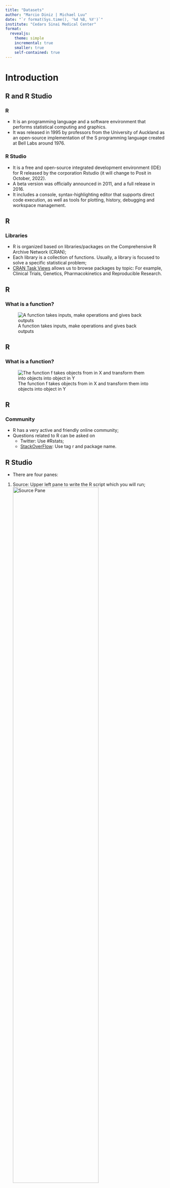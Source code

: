 ```yaml
---
title: "Datasets"
author: "Marcio Diniz | Michael Luu"
date: "`r format(Sys.time(), '%d %B, %Y')`"
institute: "Cedars Sinai Medical Center"
format: 
  revealjs:
    theme: simple
    incremental: true  
    smaller: true
    self-contained: true
---
```


# Introduction

## R and R Studio

### R

-   It is an programming language and a software environment that performs statistical computing and graphics.
-   It was released in 1995 by professors from the University of Auckland as an open-source implementation of the S programming language created at Bell Labs around 1976.

### R Studio

-   It is a free and open-source integrated development environment (IDE) for R released by the corporation Rstudio (it will change to Posit in October, 2022).
-   A beta version was officially announced in 2011, and a full release in 2016.
-   It includes a console, syntax-highlighting editor that supports direct code execution, as well as tools for plotting, history, debugging and workspace management.

## R

### Libraries

-   R is organized based on libraries/packages on the Comprehensive R Archive Network (CRAN);
-   Each library is a collection of functions. Usually, a library is focused to solve a specific statistical problem;
-   [CRAN Task Views](https://cran.r-project.org/web/views/) allows us to browse packages by topic: For example, Clinical Trials, Genetics, Pharmacokinetics and Reproducible Research.

## R

### What is a function?

![A function takes inputs, make operations and gives back outputs](figures/function01.png)

## R

### What is a function?

![The function f takes objects from in X and transform them into objects into object in Y](figures/function02.png)

## R

### Community

-   R has a very active and friendly online community;
-   Questions related to R can be asked on
    -   Twitter: Use #Rstats;
    -   [StackOverFlow](https://stackoverflow.com/): Use tag r and package name.

## R Studio

-   There are four panes:

1.  Source: Upper left pane to write the R script which you will run; ![Source Pane](figures/pane_source){width="75%"}

## R Studio

2.  Console: Lower left pane to show the results of your R script; ![Console Pane](figures/pane_console){width="75%"}

## R Studio

3.  Environment/History/Connections/Tutorial: Upper right pane has two important tabs:

-   Environment: To import datasets and manage all the active objects;
-   History: History of all commands you have run. ![Environment/History/Connections/Tutorial Pane](figures/pane_environment){width="75%"}

## R Studio

4.  Files/Plots/Packages/Help/Viewer: Lower right pane has five important tabs:

-   Files: To show all the files in the Windows directory where R will save the results. You can change the directory, click on ". . .";
-   Plots: When you run code in the Console that creates a plot, the Plots tab will be automatically selected;
-   Packages: This tab allows you to see the list of all the libraries (add-ons to the R code) you have access to, and which are loaded in already;
-   Help: This tab will be automatically selected whenever you run help code in the Console;
-   Viewer: It shows reports generated by R. ![Files/Plots/Packages/Help/Viewer Pane](figures/pane_plot){width="75%"}

## R Studio - Customization

-   You can change the position of the panels: Tools \> Global Options\> Pane Layout.
-   You can change the appearance: Tools \> Global Options \> Appearance

. . .

::: {layout-ncol="2"}
![Appearance](figures/options_appearance.png){width="50%"}

![Pane Layout](figures/options_panels.png){width="50%"}
:::

## R Studio - Projects

-   It makes straightforward to divide your work into multiple projects, each with their own working directory, workspace, history, and source documents.
-   Go to Files \> New Project:

1.  Choose New Directory \> New Project;
2.  Define the Directory name and choose where it will be located;
3.  "Create a git repository" will allow you to control the changes made on your code using [GitHub](https://github.com/) or [Gitlab](https://gitlab.com/). It is great for collaborating and sharing code;

-   Let\`s create our first project!

# Datasets

## Why is important to handle data correctly?

![Do different backups every day you work on your dataset.](figures/phd103003s.png){width="80%"}

## Why is important to handle data correctly?

![Do different backups every day you work on your dataset.](figures/phd122214s.png){width="80%"}

## Why is important to handle data correctly?

-   To avoid to redo work;
-   To reduce the probability to make mistakes;
-   To make the interaction with other researchers more efficient;
-   To make your statistical analysis to be reproducible.

<!-- ## UppSala Scandal -->

<!-- -   Lönnstedt, O.M. and Eklöv, P., 2016. Environmentally relevant concentrations of microplastic particles influence larval fish ecology. Science, 352(6290), pp.1213-1216. -->
<!-- -   Authors reported experiments showing that fish that ate tiny 'microplastics' grew more slowly and were more likely to be eaten by predators. -->
<!-- -   A group of researchers raised a complaint about the study that not all the data underlying the results were available. -->
<!-- -   The only computer containing the study's raw data was allegedly stolen and no backups existed on another machine or an online repository. -->
<!-- -   Uppsala University investigated those allegations last year and found no evidence of misconduct. -->
<!-- -   The paper was [retracted](http://science.sciencemag.org/content/356/6340/812.1) by the authors. -->

## Duke Scandal

<!-- -   Smoking and carcinoma of the lung. British medical journal. 1950 Sep 30;2(4682):739. -->
<!-- -   Mortality in relation to smoking: ten years' observations of British doctors. British medical journal. 1964 May 30;1(5395):1399. -->

<!-- ## Personalized Medicine -->

-   Aim: Establish whether a patient's genetic make-up can be used to identify therapeutic regimes that would provide better responses.
-   Potti A, Dressman HK, Bild A, Riedel RF, Chan G, Sayer R, Cragun J, Cottrill H, Kelley MJ, Petersen R, Harpole D. Genomic signatures to guide the use of chemotherapeutics. Nature medicine. 2006 Nov 1;12(11):1294-300.
-   Major breakthrough: oncologists could choose the most adequate chemotherapeutic regime based on the cancer patient's insensitivity.

## Keith Baggerly and Kevin Coombes

-   Biostatisticians at MD Anderson Cancer Center;
-   Data that they could not understand;
-   Mislabelled data;
-   Non-reproducible steps of the analysis;
-   Results seems the opposite;
-   Duke researchers did not listen to them and stopped replying them;
-   Medical journals published some communications, but they did not give much attention.

## Clinical Trial

-   Started in 2007 based on Potti's research;
-   Accrued 109 patients;
-   Baggerly KA, Coombes KR. Deriving chemosensitivity from cell lines: Forensic bioinformatics and reproducible research in high-throughput biology. The Annals of Applied Statistics. 2009 Dec 1:1309-34.
-   The trial was suspended by Duke;
-   The final Duke's report was that the data had been subject to modification carried out in a non-random way.

<!-- ## Reproducible vs Replicable -->

<!-- ![Patil P, Peng RD, Leek JT. A visual tool for defining reproducibility and replicability. Nature human behaviour. 2019 Jul;3(7):650-2.](figures/reproducible_replicable.png){widtht="50%"} -->

# Data Policies

## Nature

-   Authors must deposit their data in an approved data repository as part of the manuscript submission process; manuscripts will not otherwise be sent to review.
-   During the peer-review process, Editors, Editorial Board Members and referees are asked to evaluate whether the data repository(s) selected by the authors is appropriate, and may deem it necessary for authors to archive their data in additional repositories prior to publication.
-   [More details](https://www.nature.com/sdata/policies/data-policies)
-   [Data repositories](https://www.nature.com/sdata/policies/repositories)

## Science

-   Before publication, large data sets (including microarray data, protein or DNA sequences, atomic coordinates or electron microscopy maps for molecular and macromolecular structures, and climate data) must be deposited in an approved database and an accession number or a specific access address must be included in the published paper.
-   After publication, all data and materials necessary to understand, assess, and extend the conclusions of the manuscript must be available to any reader of a Science Journal.
-   [More details](https://www.sciencemag.org/authors/science-journals-editorial-policies)

# What is wrong with this dataset?

## Basic rules to organize data sets

1.  The preferred format are either Excel or .csv;
2.  Do not include Protected health information (any information in the medical record or designated record set that can be used to identify an individual and that was created, used, or disclosed in the course of providing a health care service such as diagnosis or treatment);
3.  Provide a dictionary of variables that describes each variable in more detail and indicates any coding scheme used for categorical variables (e.g., 0 = 'Female'; 1 = 'Male')
4.  Each row should contain all the information for one sample unit (patient, mouse, . . . ). Avoid having multiple rows for the same patient unless the data is collected repeatedly over time;

## Basic rules to organize data sets

5.  Each column (variable) must contain only one piece of information describing the sample unit. If necessary, create new variables;
6.  Use a specific code to indicate missing data (for example, NA);
7.  The first character of a variable name must be an alphabetic character. Subsequent characters can be alphabetic characters, numeric digits, or underscores. Special characters, except for the underscore or dot, are not allowed;
8.  Do not use colors or highlighting to distinguishing patient characteristics. Instead create a column (variable) to indicate the characteristic;

## Basic rules to organize data sets

9.  All notes should be made in a separate column;
10. Outcomes should all be converted to one specific unit and unit measure listed in the variable dictionary rather than in the data;
11. Do not include blank/hidden rows or columns;
12. Do not include calculations and graphics;
13. Variables which are mutually exclusive listed as separate variables should be concatenate into one variable (column);
14. If you have already sent the data to the statistician, but you need to add new information, do not change your previous format. If you have to add new variables, add the news variables in columns after the existing ones.

# What does R expect when importing a dataset?

## Dataset formats

-   R expects a rectangle dataset with n rows and p columns.

. . .

### Wide

-   Each row is a subject;
-   Each column is a different variable with its first row labeled with the variable name.

### Long

-   A subject can have more than one row;
-   Each column still is a variable, but there is one variable indicating the repeated measures.

## Why does the data format matter?

-   R sometimes require data in different formats to plot data and perform tests of hypotheses.

. . .

::: {layout-ncol="2"}
![Long format](figures/long_format.png){width="75%"}

![Wide format](figures/wide_format.png){width="75%"}
:::

## Importing datasets

1.  Go to Environment tab and click on 'Import Dataset';
2.  Choose the dataset file;
3.  Choose the name of the dataset and the missing data code;
4.  The dataset can be open either clicking on its name in the Environment tab or typing its name in the Console.

. . .

![Environment tab](figures/importing_datasets.png)

## Storing your code

-   Any code that we run in the console goes to the History tab.
-   We should always store our code in a R-Script or Quarto report.

. . .

![History tab](figures/importing_datasets.png)

## R-scripts and Quarto documents

::: columns
::: {.column width="40%"}
![](figures/rscript_quarto.png)
:::

::: {.column width="60%"}
### R Scripts

-   An R script is simply a text file containing the same commands that you would enter on the command line of R;
-   It can be organized within sections: Ctrl + Shift + R;
-   It is often used for scientific programming and more complex data analysis.

### R-MarkDown documents

-   It is a self-contained document weaving together narrative text and code to produce elegantly formatted reports;
-   It is used for data analyses as it is **reproducible**.
-   R code chunks are created: Ctrl + Alt + I;

### Quarto documents

-   It is an extension from R-Markdown documents to multiple languages;
-   More details about Quarto [here](https://quarto.org/).
:::
:::

# R-Markdown / Quarto

## R-Markdown / Quarto

-   R-Markdown / Quarto embodies the idea of 'literate programming' from computer scientist **Donald Knuth**, where you should think of programs as 'works of literature'.

-   This idea is an effort that pushes to blend your literature (text) and your program (code) together, where we can read from top to bottom.

-   As an investigator, you are a story teller with your data

    -   With R-Markdown / Quarto, we can incorporate code in your narrative while maintaining reproducibility

-   When to use R-Markdown / Quarto vs R Scripts

    -   Everyone has their own style, and there's no 'right way' or 'wrong way'

    -   In this course we will be promoting the use of R-Markdown / Quarto

    -   R Scripts are typically used when we don't need to incorporate narrative text in our code

        -   e.g. we have a script (program) that performs a specific function like cleaning or processing our data

    -   R-Markdown / Quarto is typically used when we want to form a narrative about our code and results

        -   e.g. We run a statistical test, and now we want to explain what it means and its implications within the same document

## R-Markdown / Quarto

::: {style="fig-align: center; width: 80%; margin: auto"}
![](figures/reproducibility_court.png)
:::

## R-Markdown / Quarto

::: columns
::: {.column width="30%"}
![](images/paste-62B72932.png)
:::

::: {.column width="50%"}
-   We can create a **Quarto Document** by clicking on the plus symbol on the top left corner of Rstudio

-   We can then next select the **Quarto Document**
:::
:::

## R-Markdown / Quarto

::: columns
::: {.column width="50%"}
![](images/paste-B6DABE88.png)
:::

::: {.column width="50%"}
-   A new window will open, where we can define the parameters of the **Quarto Document**

-   Quarto supports outputs such as **HTML**, **PDF**, and **WORD**

-   For the purpose of this class we will focus on **HTML** outputs

-   Feel free to include a title for your document as well as your name as the author

-   Please keep Engine as **Knitr**

-   Please leave **'Use visual markdown editor'** unchecked for now

-   **ALL PARAMETERS CAN BE CHANGED LATER!**
:::
:::

## R-Markdown / Quarto

![](images/paste-F0BC659B.png){fig-align="center"}

-   Great! You now have your very first **Quarto Document**

-   This is currently the 'Source' view of the quarto document

## R-Markdown / Quarto

![](images/paste-AEC2779C.png){fig-align="center"}

-   Rstudio also has a 'Visual' editor that we can switch between that is more akin to Microsoft Word

-   **Everything done in the visual editor gets translated to source (Code), and you can switch between them at any time.**

## R-Markdown / Quarto

![](images/paste-4F5F8953.png){fig-align="center"}

-   This section is considered the 'YAML'

-   Within this section, you can customize certain parameters of the document such as the **title, author,** and **format**

## R-Markdown / Quarto

![](images/paste-D8CA7021.png){fig-align="center"}

-   Inside this section everything will be interpreted as plain text or **Markup** which is another formatting language

## R-Markdown / Quarto

![](images/paste-77CEE01E.png){fig-align="center"}

-   Everything inside the shaded section is called a 'code chunk'

-   Everything inside this section is interpreted as R code

## R-Markdown / Quarto

![](images/paste-56EDC307.png){fig-align="center"}

-   This is the **Render** button. This button will render the current document into an html output

## R-Markdown / Quarto

![](images/paste-9F44C65C.png){fig-align="center"}

## R-Markdown / Quarto

We won't have the opportunity to go into great depth outside of the basics in report generation, however you can learn more about the capabilities of R markdown from this book.

::: {style="fig-align: center; width: 30%; margin: auto"}
![](figures/rmarkdown-definitive-guide.png)
:::

::: aside
-   <https://bookdown.org/yihui/rmarkdown/>
:::

## R-Markdown / Quarto

::: {style="fig-align: center; width: 60%; margin: auto"}
![](figures/rmarkdown-cheatsheet.PNG)
:::

::: aside
-   <https://github.com/rstudio/cheatsheets/raw/main/rmarkdown-2.0.pdf>
:::

## R-Markdown / Quarto

::: {style="fig-align: center; width: 60%; margin: auto"}
![](images/paste-276BA362.png)
:::

::: aside
-   <https://quarto.org/docs/gallery/>
:::
